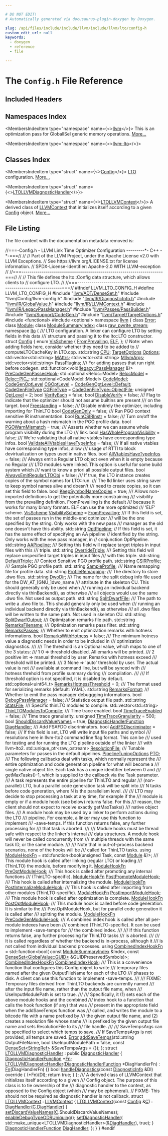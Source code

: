 ```yaml
---

# DO NOT EDIT!
# Automatically generated via docusaurus-plugin-doxygen by Doxygen.

slug: /api/files/include/include/llvm/include/llvm/lto/config-h
custom_edit_url: null
keywords:
  - doxygen
  - reference
  - file

---
```





# The `Config.h` File Reference

<DoxygenPage pluginConfig={pluginConfig}>



## Included Headers

<IncludesList>
<IncludesListItem
  filePath="llvm/ADT/DenseSet.h"
  permalink="/docs/api/files/include/include/llvm/include/llvm/adt/denseset-h"
  isLocal="true" />
<IncludesListItem
  filePath="llvm/Config/llvm-config.h"
  permalink=""
  isLocal="true" />
<IncludesListItem
  filePath="llvm/IR/DiagnosticInfo.h"
  permalink="/docs/api/files/include/include/llvm/include/llvm/ir/diagnosticinfo-h"
  isLocal="true" />
<IncludesListItem
  filePath="llvm/IR/GlobalValue.h"
  permalink="/docs/api/files/include/include/llvm/include/llvm/ir/globalvalue-h"
  isLocal="true" />
<IncludesListItem
  filePath="llvm/IR/LLVMContext.h"
  permalink="/docs/api/files/include/include/llvm/include/llvm/ir/llvmcontext-h"
  isLocal="true" />
<IncludesListItem
  filePath="llvm/IR/LegacyPassManager.h"
  permalink="/docs/api/files/include/include/llvm/include/llvm/ir/legacypassmanager-h"
  isLocal="true" />
<IncludesListItem
  filePath="llvm/Passes/PassBuilder.h"
  permalink="/docs/api/files/include/include/llvm/include/llvm/passes/passbuilder-h"
  isLocal="true" />
<IncludesListItem
  filePath="llvm/Support/CodeGen.h"
  permalink="/docs/api/files/include/include/llvm/include/llvm/support/codegen-h"
  isLocal="true" />
<IncludesListItem
  filePath="llvm/Target/TargetOptions.h"
  permalink="/docs/api/files/include/include/llvm/include/llvm/target/targetoptions-h"
  isLocal="true" />
<IncludesListItem
  filePath="functional"
  permalink=""
  isLocal="false" />
<IncludesListItem
  filePath="optional"
  permalink=""
  isLocal="false" />
</IncludesList>

## Namespaces Index

<MembersIndex>

<MembersIndexItem
  type="namespace"
  name={<><a href="/docs/api/namespaces/llvm">llvm</a></>}>
This is an optimization pass for GlobalISel generic memory operations. <a href="/docs/api/namespaces/llvm/#details">More...</a>
</MembersIndexItem>

<MembersIndexItem
  type="namespace"
  name={<><a href="/docs/api/namespaces/llvm/lto">llvm::lto</a></>}>
</MembersIndexItem>

</MembersIndex>

## Classes Index

<MembersIndex>

<MembersIndexItem
  type="struct"
  name={<><a href="/docs/api/structs/llvm/lto/config">Config</a></>}>
<a href="/docs/api/classes/llvm/lto/lto">LTO</a> configuration. <a href="/docs/api/structs/llvm/lto/config/#details">More...</a>
</MembersIndexItem>

<MembersIndexItem
  type="struct"
  name={<><a href="/docs/api/structs/llvm/lto/ltollvmdiagnostichandler">LTOLLVMDiagnosticHandler</a></>}>
</MembersIndexItem>

<MembersIndexItem
  type="struct"
  name={<><a href="/docs/api/structs/llvm/lto/ltollvmcontext">LTOLLVMContext</a></>}>
A derived class of <a href="/docs/api/classes/llvm/llvmcontext">LLVMContext</a> that initializes itself according to a given <a href="/docs/api/structs/llvm/lto/config">Config</a> object. <a href="/docs/api/structs/llvm/lto/ltollvmcontext/#details">More...</a>
</MembersIndexItem>

</MembersIndex>


## File Listing

The file content with the documentation metadata removed is:

<ProgramListing>

<Link id="l00001" /><CodeLine lineNumber="1"><Highlight kind="comment">//===-Config.h - LLVM Link Time Optimizer Configuration ---------&#42;- C++ -&#42;-===//</Highlight><Highlight kind="normal"></Highlight></CodeLine>
<Link id="l00002" /><CodeLine lineNumber="2"><Highlight kind="normal"></Highlight><Highlight kind="comment">//</Highlight><Highlight kind="normal"></Highlight></CodeLine>
<Link id="l00003" /><CodeLine lineNumber="3"><Highlight kind="normal"></Highlight><Highlight kind="comment">// Part of the LLVM Project, under the Apache License v2.0 with LLVM Exceptions.</Highlight><Highlight kind="normal"></Highlight></CodeLine>
<Link id="l00004" /><CodeLine lineNumber="4"><Highlight kind="normal"></Highlight><Highlight kind="comment">// See https://llvm.org/LICENSE.txt for license information.</Highlight><Highlight kind="normal"></Highlight></CodeLine>
<Link id="l00005" /><CodeLine lineNumber="5"><Highlight kind="normal"></Highlight><Highlight kind="comment">// SPDX-License-Identifier: Apache-2.0 WITH LLVM-exception</Highlight><Highlight kind="normal"></Highlight></CodeLine>
<Link id="l00006" /><CodeLine lineNumber="6"><Highlight kind="normal"></Highlight><Highlight kind="comment">//</Highlight><Highlight kind="normal"></Highlight></CodeLine>
<Link id="l00007" /><CodeLine lineNumber="7"><Highlight kind="normal"></Highlight><Highlight kind="comment">//===----------------------------------------------------------------------===//</Highlight><Highlight kind="normal"></Highlight></CodeLine>
<Link id="l00008" /><CodeLine lineNumber="8"><Highlight kind="normal"></Highlight><Highlight kind="comment">//</Highlight><Highlight kind="normal"></Highlight></CodeLine>
<Link id="l00009" /><CodeLine lineNumber="9"><Highlight kind="normal"></Highlight><Highlight kind="comment">// This file defines the lto::Config data structure, which allows clients to</Highlight><Highlight kind="normal"></Highlight></CodeLine>
<Link id="l00010" /><CodeLine lineNumber="10"><Highlight kind="normal"></Highlight><Highlight kind="comment">// configure LTO.</Highlight><Highlight kind="normal"></Highlight></CodeLine>
<Link id="l00011" /><CodeLine lineNumber="11"><Highlight kind="normal"></Highlight><Highlight kind="comment">//</Highlight><Highlight kind="normal"></Highlight></CodeLine>
<Link id="l00012" /><CodeLine lineNumber="12"><Highlight kind="normal"></Highlight><Highlight kind="comment">//===----------------------------------------------------------------------===//</Highlight><Highlight kind="normal"></Highlight></CodeLine>
<Link id="l00013" /><CodeLine lineNumber="13"><Highlight kind="normal"></Highlight></CodeLine>
<Link id="l00014" /><CodeLine lineNumber="14"><Highlight kind="normal"></Highlight><Highlight kind="preprocessor">#ifndef LLVM&#95;LTO&#95;CONFIG&#95;H</Highlight><Highlight kind="normal"></Highlight></CodeLine>
<Link id="l00015" /><CodeLine lineNumber="15"><Highlight kind="normal"></Highlight><Highlight kind="preprocessor">#define LLVM&#95;LTO&#95;CONFIG&#95;H</Highlight><Highlight kind="normal"></Highlight></CodeLine>
<Link id="l00016" /><CodeLine lineNumber="16"><Highlight kind="normal"></Highlight></CodeLine>
<Link id="l00017" /><CodeLine lineNumber="17"><Highlight kind="normal"></Highlight><Highlight kind="preprocessor">#include &quot;<a href="/docs/api/files/include/include/llvm/include/llvm/adt/denseset-h">llvm/ADT/DenseSet.h</a>&quot;</Highlight><Highlight kind="normal"></Highlight></CodeLine>
<Link id="l00018" /><CodeLine lineNumber="18"><Highlight kind="normal"></Highlight><Highlight kind="preprocessor">#include &quot;llvm/Config/llvm-config.h&quot;</Highlight><Highlight kind="normal"></Highlight></CodeLine>
<Link id="l00019" /><CodeLine lineNumber="19"><Highlight kind="normal"></Highlight><Highlight kind="preprocessor">#include &quot;<a href="/docs/api/files/include/include/llvm/include/llvm/ir/diagnosticinfo-h">llvm/IR/DiagnosticInfo.h</a>&quot;</Highlight><Highlight kind="normal"></Highlight></CodeLine>
<Link id="l00020" /><CodeLine lineNumber="20"><Highlight kind="normal"></Highlight><Highlight kind="preprocessor">#include &quot;<a href="/docs/api/files/include/include/llvm/include/llvm/ir/globalvalue-h">llvm/IR/GlobalValue.h</a>&quot;</Highlight><Highlight kind="normal"></Highlight></CodeLine>
<Link id="l00021" /><CodeLine lineNumber="21"><Highlight kind="normal"></Highlight><Highlight kind="preprocessor">#include &quot;<a href="/docs/api/files/include/include/llvm/include/llvm/ir/llvmcontext-h">llvm/IR/LLVMContext.h</a>&quot;</Highlight><Highlight kind="normal"></Highlight></CodeLine>
<Link id="l00022" /><CodeLine lineNumber="22"><Highlight kind="normal"></Highlight><Highlight kind="preprocessor">#include &quot;<a href="/docs/api/files/include/include/llvm/include/llvm/ir/legacypassmanager-h">llvm/IR/LegacyPassManager.h</a>&quot;</Highlight><Highlight kind="normal"></Highlight></CodeLine>
<Link id="l00023" /><CodeLine lineNumber="23"><Highlight kind="normal"></Highlight><Highlight kind="preprocessor">#include &quot;<a href="/docs/api/files/include/include/llvm/include/llvm/passes/passbuilder-h">llvm/Passes/PassBuilder.h</a>&quot;</Highlight><Highlight kind="normal"></Highlight></CodeLine>
<Link id="l00024" /><CodeLine lineNumber="24"><Highlight kind="normal"></Highlight><Highlight kind="preprocessor">#include &quot;<a href="/docs/api/files/include/include/llvm/include/llvm/support/codegen-h">llvm/Support/CodeGen.h</a>&quot;</Highlight><Highlight kind="normal"></Highlight></CodeLine>
<Link id="l00025" /><CodeLine lineNumber="25"><Highlight kind="normal"></Highlight><Highlight kind="preprocessor">#include &quot;<a href="/docs/api/files/include/include/llvm/include/llvm/target/targetoptions-h">llvm/Target/TargetOptions.h</a>&quot;</Highlight><Highlight kind="normal"></Highlight></CodeLine>
<Link id="l00026" /><CodeLine lineNumber="26"><Highlight kind="normal"></Highlight></CodeLine>
<Link id="l00027" /><CodeLine lineNumber="27"><Highlight kind="normal"></Highlight><Highlight kind="preprocessor">#include &lt;functional&gt;</Highlight><Highlight kind="normal"></Highlight></CodeLine>
<Link id="l00028" /><CodeLine lineNumber="28"><Highlight kind="normal"></Highlight><Highlight kind="preprocessor">#include &lt;optional&gt;</Highlight><Highlight kind="normal"></Highlight></CodeLine>
<Link id="l00029" /><CodeLine lineNumber="29"><Highlight kind="normal"></Highlight></CodeLine>
<Link id="l00030" /><CodeLine lineNumber="30"><Highlight kind="normal"></Highlight><Highlight kind="keyword">namespace </Highlight><Highlight kind="normal"><a href="/docs/api/namespaces/llvm">llvm</a> &#123;</Highlight></CodeLine>
<Link id="l00031" /><CodeLine lineNumber="31"><Highlight kind="normal"></Highlight></CodeLine>
<Link id="l00032" /><CodeLine lineNumber="32"><Highlight kind="normal"></Highlight><Highlight kind="keyword">class </Highlight><Highlight kind="normal"><a href="/docs/api/classes/llvm/error">Error</a>;</Highlight></CodeLine>
<Link id="l00033" /><CodeLine lineNumber="33"><Highlight kind="normal"></Highlight><Highlight kind="keyword">class </Highlight><Highlight kind="normal"><a href="/docs/api/classes/llvm/module">Module</a>;</Highlight></CodeLine>
<Link id="l00034" /><CodeLine lineNumber="34"><Highlight kind="normal"></Highlight><Highlight kind="keyword">class </Highlight><Highlight kind="normal"><a href="/docs/api/classes/llvm/modulesummaryindex">ModuleSummaryIndex</a>;</Highlight></CodeLine>
<Link id="l00035" /><CodeLine lineNumber="35"><Highlight kind="normal"></Highlight><Highlight kind="keyword">class </Highlight><Highlight kind="normal"><a href="/docs/api/classes/llvm/raw-pwrite-stream">raw&#95;pwrite&#95;stream</a>;</Highlight></CodeLine>
<Link id="l00036" /><CodeLine lineNumber="36"><Highlight kind="normal"></Highlight></CodeLine>
<Link id="l00037" /><CodeLine lineNumber="37" lineLink="/docs/api/namespaces/llvm/lto"><Highlight kind="normal"></Highlight><Highlight kind="keyword">namespace </Highlight><Highlight kind="normal"><a href="/docs/api/namespaces/llvm/lto">lto</a> &#123;</Highlight></CodeLine>
<Link id="l00038" /><CodeLine lineNumber="38"><Highlight kind="normal"></Highlight><Highlight kind="comment"></Highlight></CodeLine>
<Link id="l00039" /><CodeLine lineNumber="39"><Highlight kind="comment">/// LTO configuration. A linker can configure LTO by setting fields in this data</Highlight></CodeLine>
<Link id="l00040" /><CodeLine lineNumber="40"><Highlight kind="comment">/// structure and passing it to the lto::LTO constructor.</Highlight><Highlight kind="normal"></Highlight></CodeLine>
<Link id="l00041" /><CodeLine lineNumber="41" lineLink="/docs/api/structs/llvm/lto/config"><Highlight kind="normal"></Highlight><Highlight kind="keyword">struct </Highlight><Highlight kind="normal"><a href="/docs/api/structs/llvm/lto/config">Config</a> &#123;</Highlight></CodeLine>
<Link id="l00042" /><CodeLine lineNumber="42" lineLink="/docs/api/structs/llvm/lto/config/#a6df1c201fe73a270f67a7c153c42c0be"><Highlight kind="normal">  </Highlight><Highlight kind="keyword">enum</Highlight><Highlight kind="normal"> <a href="/docs/api/structs/llvm/lto/config/#a6df1c201fe73a270f67a7c153c42c0be">VisScheme</a> &#123;</Highlight></CodeLine>
<Link id="l00043" /><CodeLine lineNumber="43" lineLink="/docs/api/structs/llvm/lto/config/#a6df1c201fe73a270f67a7c153c42c0beab75f3c598a19a49547d5fa7456d64e1a"><Highlight kind="normal">    <a href="/docs/api/structs/llvm/lto/config/#a6df1c201fe73a270f67a7c153c42c0beab75f3c598a19a49547d5fa7456d64e1a">FromPrevailing</a>,</Highlight></CodeLine>
<Link id="l00044" /><CodeLine lineNumber="44" lineLink="/docs/api/structs/llvm/lto/config/#a6df1c201fe73a270f67a7c153c42c0bea89d9995963600df8c6854372881cbbb7"><Highlight kind="normal">    <a href="/docs/api/structs/llvm/lto/config/#a6df1c201fe73a270f67a7c153c42c0bea89d9995963600df8c6854372881cbbb7">ELF</a>,</Highlight></CodeLine>
<Link id="l00045" /><CodeLine lineNumber="45"><Highlight kind="normal">  &#125;;</Highlight></CodeLine>
<Link id="l00046" /><CodeLine lineNumber="46"><Highlight kind="normal">  </Highlight><Highlight kind="comment">// Note: when adding fields here, consider whether they need to be added to</Highlight><Highlight kind="normal"></Highlight></CodeLine>
<Link id="l00047" /><CodeLine lineNumber="47"><Highlight kind="normal">  </Highlight><Highlight kind="comment">// computeLTOCacheKey in LTO.cpp.</Highlight><Highlight kind="normal"></Highlight></CodeLine>
<Link id="l00048" /><CodeLine lineNumber="48" lineLink="/docs/api/structs/llvm/lto/config/#a787c0462fab83a3c31d543240378fe78"><Highlight kind="normal">  std::string <a href="/docs/api/structs/llvm/lto/config/#a787c0462fab83a3c31d543240378fe78">CPU</a>;</Highlight></CodeLine>
<Link id="l00049" /><CodeLine lineNumber="49" lineLink="/docs/api/structs/llvm/lto/config/#aa2df4a4590f315d98041339341d9e469"><Highlight kind="normal">  <a href="/docs/api/classes/llvm/targetoptions">TargetOptions</a> <a href="/docs/api/structs/llvm/lto/config/#aa2df4a4590f315d98041339341d9e469">Options</a>;</Highlight></CodeLine>
<Link id="l00050" /><CodeLine lineNumber="50" lineLink="/docs/api/structs/llvm/lto/config/#a5a1e8e55e81b4c203d49bbbd0bce8a51"><Highlight kind="normal">  std::vector&lt;std::string&gt; <a href="/docs/api/structs/llvm/lto/config/#a5a1e8e55e81b4c203d49bbbd0bce8a51">MAttrs</a>;</Highlight></CodeLine>
<Link id="l00051" /><CodeLine lineNumber="51" lineLink="/docs/api/structs/llvm/lto/config/#a602290924408156b5beb6e7cd6f8f4ab"><Highlight kind="normal">  std::vector&lt;std::string&gt; <a href="/docs/api/structs/llvm/lto/config/#a602290924408156b5beb6e7cd6f8f4ab">MllvmArgs</a>;</Highlight></CodeLine>
<Link id="l00052" /><CodeLine lineNumber="52" lineLink="/docs/api/structs/llvm/lto/config/#addd6c05e7f9781702cd583680b21da07"><Highlight kind="normal">  std::vector&lt;std::string&gt; <a href="/docs/api/structs/llvm/lto/config/#addd6c05e7f9781702cd583680b21da07">PassPlugins</a>;</Highlight><Highlight kind="comment"></Highlight></CodeLine>
<Link id="l00053" /><CodeLine lineNumber="53"><Highlight kind="comment">  /// For adding passes that run right before codegen.</Highlight><Highlight kind="normal"></Highlight></CodeLine>
<Link id="l00054" /><CodeLine lineNumber="54" lineLink="/docs/api/structs/llvm/lto/config/#a534b265d050d27ea55a86b1a473b9515"><Highlight kind="normal">  std::function&lt;void(<a href="/docs/api/classes/llvm/legacy/passmanager">legacy::PassManager</a> &amp;)&gt; <a href="/docs/api/structs/llvm/lto/config/#a534b265d050d27ea55a86b1a473b9515">PreCodeGenPassesHook</a>;</Highlight></CodeLine>
<Link id="l00055" /><CodeLine lineNumber="55" lineLink="/docs/api/structs/llvm/lto/config/#ae561eb0b1d21dcefd1c59988684fe403"><Highlight kind="normal">  std::optional&lt;Reloc::Model&gt; <a href="/docs/api/structs/llvm/lto/config/#ae561eb0b1d21dcefd1c59988684fe403">RelocModel</a> = <a href="/docs/api/namespaces/llvm/reloc/#af59f6dc86e80aaf56f1afd155eebf568adc2075e13a68142b26e05ac08bbfc320">Reloc::PIC&#95;</a>;</Highlight></CodeLine>
<Link id="l00056" /><CodeLine lineNumber="56" lineLink="/docs/api/structs/llvm/lto/config/#a4a143b2765089504057036d723110b48"><Highlight kind="normal">  std::optional&lt;CodeModel::Model&gt; <a href="/docs/api/structs/llvm/lto/config/#a4a143b2765089504057036d723110b48">CodeModel</a>;</Highlight></CodeLine>
<Link id="l00057" /><CodeLine lineNumber="57" lineLink="/docs/api/structs/llvm/lto/config/#a6783034dde920cf6c0187877581c72ce"><Highlight kind="normal">  <a href="/docs/api/namespaces/llvm/#a8ec1bf8d7b792ca9fac56f8514db18d2">CodeGenOptLevel</a> <a href="/docs/api/structs/llvm/lto/config/#a6783034dde920cf6c0187877581c72ce">CGOptLevel</a> = <a href="/docs/api/namespaces/llvm/#a8ec1bf8d7b792ca9fac56f8514db18d2a7a1920d61156abc05a60135aefe8bc67">CodeGenOptLevel::Default</a>;</Highlight></CodeLine>
<Link id="l00058" /><CodeLine lineNumber="58" lineLink="/docs/api/structs/llvm/lto/config/#af31b6979bcc0505621c4d905ec5c6a2a"><Highlight kind="normal">  <a href="/docs/api/namespaces/llvm/#a73b761f8d40500a5a28889569526b260">CodeGenFileType</a> <a href="/docs/api/structs/llvm/lto/config/#af31b6979bcc0505621c4d905ec5c6a2a">CGFileType</a> = <a href="/docs/api/namespaces/llvm/#a73b761f8d40500a5a28889569526b260a95aca07e95d9459c1bb31f4e7f9fda10">CodeGenFileType::ObjectFile</a>;</Highlight></CodeLine>
<Link id="l00059" /><CodeLine lineNumber="59" lineLink="/docs/api/structs/llvm/lto/config/#ad583f6a59d2c6c9debe64279846d7123"><Highlight kind="normal">  </Highlight><Highlight kind="keywordtype">unsigned</Highlight><Highlight kind="normal"> <a href="/docs/api/structs/llvm/lto/config/#ad583f6a59d2c6c9debe64279846d7123">OptLevel</a> = 2;</Highlight></CodeLine>
<Link id="l00060" /><CodeLine lineNumber="60" lineLink="/docs/api/structs/llvm/lto/config/#a647ccc8efe422fa8ac5d5242ccf8bbdb"><Highlight kind="normal">  </Highlight><Highlight kind="keywordtype">bool</Highlight><Highlight kind="normal"> <a href="/docs/api/structs/llvm/lto/config/#a647ccc8efe422fa8ac5d5242ccf8bbdb">VerifyEach</a> = </Highlight><Highlight kind="keyword">false</Highlight><Highlight kind="normal">;</Highlight></CodeLine>
<Link id="l00061" /><CodeLine lineNumber="61" lineLink="/docs/api/structs/llvm/lto/config/#a59454d5a628381f0c1ce63819aa25b25"><Highlight kind="normal">  </Highlight><Highlight kind="keywordtype">bool</Highlight><Highlight kind="normal"> <a href="/docs/api/structs/llvm/lto/config/#a59454d5a628381f0c1ce63819aa25b25">DisableVerify</a> = </Highlight><Highlight kind="keyword">false</Highlight><Highlight kind="normal">;</Highlight></CodeLine>
<Link id="l00062" /><CodeLine lineNumber="62"><Highlight kind="normal"></Highlight><Highlight kind="comment"></Highlight></CodeLine>
<Link id="l00063" /><CodeLine lineNumber="63"><Highlight kind="comment">  /// Flag to indicate that the optimizer should not assume builtins are present</Highlight></CodeLine>
<Link id="l00064" /><CodeLine lineNumber="64"><Highlight kind="comment">  /// on the target.</Highlight><Highlight kind="normal"></Highlight></CodeLine>
<Link id="l00065" /><CodeLine lineNumber="65" lineLink="/docs/api/structs/llvm/lto/config/#af662fcf728cd50f9a546a5a3ba7c1961"><Highlight kind="normal">  </Highlight><Highlight kind="keywordtype">bool</Highlight><Highlight kind="normal"> <a href="/docs/api/structs/llvm/lto/config/#af662fcf728cd50f9a546a5a3ba7c1961">Freestanding</a> = </Highlight><Highlight kind="keyword">false</Highlight><Highlight kind="normal">;</Highlight></CodeLine>
<Link id="l00066" /><CodeLine lineNumber="66"><Highlight kind="normal"></Highlight><Highlight kind="comment"></Highlight></CodeLine>
<Link id="l00067" /><CodeLine lineNumber="67"><Highlight kind="comment">  /// Disable entirely the optimizer, including importing for ThinLTO</Highlight><Highlight kind="normal"></Highlight></CodeLine>
<Link id="l00068" /><CodeLine lineNumber="68" lineLink="/docs/api/structs/llvm/lto/config/#a55bf412b26277e61d0a5e6f8ccd10985"><Highlight kind="normal">  </Highlight><Highlight kind="keywordtype">bool</Highlight><Highlight kind="normal"> <a href="/docs/api/structs/llvm/lto/config/#a55bf412b26277e61d0a5e6f8ccd10985">CodeGenOnly</a> = </Highlight><Highlight kind="keyword">false</Highlight><Highlight kind="normal">;</Highlight></CodeLine>
<Link id="l00069" /><CodeLine lineNumber="69"><Highlight kind="normal"></Highlight><Highlight kind="comment"></Highlight></CodeLine>
<Link id="l00070" /><CodeLine lineNumber="70"><Highlight kind="comment">  /// Run PGO context sensitive IR instrumentation.</Highlight><Highlight kind="normal"></Highlight></CodeLine>
<Link id="l00071" /><CodeLine lineNumber="71" lineLink="/docs/api/structs/llvm/lto/config/#ac05157b80afde0ee192d5be6978c5dba"><Highlight kind="normal">  </Highlight><Highlight kind="keywordtype">bool</Highlight><Highlight kind="normal"> <a href="/docs/api/structs/llvm/lto/config/#ac05157b80afde0ee192d5be6978c5dba">RunCSIRInstr</a> = </Highlight><Highlight kind="keyword">false</Highlight><Highlight kind="normal">;</Highlight></CodeLine>
<Link id="l00072" /><CodeLine lineNumber="72"><Highlight kind="normal"></Highlight><Highlight kind="comment"></Highlight></CodeLine>
<Link id="l00073" /><CodeLine lineNumber="73"><Highlight kind="comment">  /// Turn on/off the warning about a hash mismatch in the PGO profile data.</Highlight><Highlight kind="normal"></Highlight></CodeLine>
<Link id="l00074" /><CodeLine lineNumber="74" lineLink="/docs/api/structs/llvm/lto/config/#aeb2fc95c3f63546728703c4e587e46cc"><Highlight kind="normal">  </Highlight><Highlight kind="keywordtype">bool</Highlight><Highlight kind="normal"> <a href="/docs/api/structs/llvm/lto/config/#aeb2fc95c3f63546728703c4e587e46cc">PGOWarnMismatch</a> = </Highlight><Highlight kind="keyword">true</Highlight><Highlight kind="normal">;</Highlight></CodeLine>
<Link id="l00075" /><CodeLine lineNumber="75"><Highlight kind="normal"></Highlight><Highlight kind="comment"></Highlight></CodeLine>
<Link id="l00076" /><CodeLine lineNumber="76"><Highlight kind="comment">  /// Asserts whether we can assume whole program visibility during the LTO</Highlight></CodeLine>
<Link id="l00077" /><CodeLine lineNumber="77"><Highlight kind="comment">  /// link.</Highlight><Highlight kind="normal"></Highlight></CodeLine>
<Link id="l00078" /><CodeLine lineNumber="78" lineLink="/docs/api/structs/llvm/lto/config/#a130b60c6ba64af6fe241affbafdcf1ba"><Highlight kind="normal">  </Highlight><Highlight kind="keywordtype">bool</Highlight><Highlight kind="normal"> <a href="/docs/api/structs/llvm/lto/config/#a130b60c6ba64af6fe241affbafdcf1ba">HasWholeProgramVisibility</a> = </Highlight><Highlight kind="keyword">false</Highlight><Highlight kind="normal">;</Highlight></CodeLine>
<Link id="l00079" /><CodeLine lineNumber="79"><Highlight kind="normal"></Highlight><Highlight kind="comment"></Highlight></CodeLine>
<Link id="l00080" /><CodeLine lineNumber="80"><Highlight kind="comment">  /// We&#39;re validating that all native vtables have corresponding type infos.</Highlight><Highlight kind="normal"></Highlight></CodeLine>
<Link id="l00081" /><CodeLine lineNumber="81" lineLink="/docs/api/structs/llvm/lto/config/#a142b2de143644a1ca51d28a0fd6d5a05"><Highlight kind="normal">  </Highlight><Highlight kind="keywordtype">bool</Highlight><Highlight kind="normal"> <a href="/docs/api/structs/llvm/lto/config/#a142b2de143644a1ca51d28a0fd6d5a05">ValidateAllVtablesHaveTypeInfos</a> = </Highlight><Highlight kind="keyword">false</Highlight><Highlight kind="normal">;</Highlight><Highlight kind="comment"></Highlight></CodeLine>
<Link id="l00082" /><CodeLine lineNumber="82"><Highlight kind="comment">  /// If all native vtables have corresponding type infos, allow</Highlight></CodeLine>
<Link id="l00083" /><CodeLine lineNumber="83"><Highlight kind="comment">  /// usage of RTTI to block devirtualization on types used in native files.</Highlight><Highlight kind="normal"></Highlight></CodeLine>
<Link id="l00084" /><CodeLine lineNumber="84" lineLink="/docs/api/structs/llvm/lto/config/#aa24c924121088ad5844c88699344a7d3"><Highlight kind="normal">  </Highlight><Highlight kind="keywordtype">bool</Highlight><Highlight kind="normal"> <a href="/docs/api/structs/llvm/lto/config/#aa24c924121088ad5844c88699344a7d3">AllVtablesHaveTypeInfos</a> = </Highlight><Highlight kind="keyword">false</Highlight><Highlight kind="normal">;</Highlight></CodeLine>
<Link id="l00085" /><CodeLine lineNumber="85"><Highlight kind="normal"></Highlight><Highlight kind="comment"></Highlight></CodeLine>
<Link id="l00086" /><CodeLine lineNumber="86"><Highlight kind="comment">  /// Always emit a Regular LTO object even when it is empty because no Regular</Highlight></CodeLine>
<Link id="l00087" /><CodeLine lineNumber="87"><Highlight kind="comment">  /// LTO modules were linked. This option is useful for some build system which</Highlight></CodeLine>
<Link id="l00088" /><CodeLine lineNumber="88"><Highlight kind="comment">  /// want to know a priori all possible output files.</Highlight><Highlight kind="normal"></Highlight></CodeLine>
<Link id="l00089" /><CodeLine lineNumber="89" lineLink="/docs/api/structs/llvm/lto/config/#a77d6eab1341b63721ae4ea07cbf4cc7a"><Highlight kind="normal">  </Highlight><Highlight kind="keywordtype">bool</Highlight><Highlight kind="normal"> <a href="/docs/api/structs/llvm/lto/config/#a77d6eab1341b63721ae4ea07cbf4cc7a">AlwaysEmitRegularLTOObj</a> = </Highlight><Highlight kind="keyword">false</Highlight><Highlight kind="normal">;</Highlight></CodeLine>
<Link id="l00090" /><CodeLine lineNumber="90"><Highlight kind="normal"></Highlight><Highlight kind="comment"></Highlight></CodeLine>
<Link id="l00091" /><CodeLine lineNumber="91"><Highlight kind="comment">  /// If true, the LTO instance creates copies of the symbol names for LTO::run.</Highlight></CodeLine>
<Link id="l00092" /><CodeLine lineNumber="92"><Highlight kind="comment">  /// The lld linker uses string saver to keep symbol names alive and doesn&#39;t</Highlight></CodeLine>
<Link id="l00093" /><CodeLine lineNumber="93"><Highlight kind="comment">  /// need to create copies, so it can set this field to false.</Highlight><Highlight kind="normal"></Highlight></CodeLine>
<Link id="l00094" /><CodeLine lineNumber="94" lineLink="/docs/api/structs/llvm/lto/config/#a1ed3ed67f7ab274e3d086aa3488a3093"><Highlight kind="normal">  </Highlight><Highlight kind="keywordtype">bool</Highlight><Highlight kind="normal"> <a href="/docs/api/structs/llvm/lto/config/#a1ed3ed67f7ab274e3d086aa3488a3093">KeepSymbolNameCopies</a> = </Highlight><Highlight kind="keyword">true</Highlight><Highlight kind="normal">;</Highlight></CodeLine>
<Link id="l00095" /><CodeLine lineNumber="95"><Highlight kind="normal"></Highlight><Highlight kind="comment"></Highlight></CodeLine>
<Link id="l00096" /><CodeLine lineNumber="96"><Highlight kind="comment">  /// Allows non-imported definitions to get the potentially more constraining</Highlight></CodeLine>
<Link id="l00097" /><CodeLine lineNumber="97"><Highlight kind="comment">  /// visibility from the prevailing definition. FromPrevailing is the default</Highlight></CodeLine>
<Link id="l00098" /><CodeLine lineNumber="98"><Highlight kind="comment">  /// because it works for many binary formats. ELF can use the more optimized</Highlight></CodeLine>
<Link id="l00099" /><CodeLine lineNumber="99"><Highlight kind="comment">  /// &#39;ELF&#39; scheme.</Highlight><Highlight kind="normal"></Highlight></CodeLine>
<Link id="l00100" /><CodeLine lineNumber="100" lineLink="/docs/api/structs/llvm/lto/config/#a901ca2ceffdd3815fd527e0d994ea4a0"><Highlight kind="normal">  <a href="/docs/api/structs/llvm/lto/config/#a6df1c201fe73a270f67a7c153c42c0be">VisScheme</a> <a href="/docs/api/structs/llvm/lto/config/#a901ca2ceffdd3815fd527e0d994ea4a0">VisibilityScheme</a> = <a href="/docs/api/structs/llvm/lto/config/#a6df1c201fe73a270f67a7c153c42c0beab75f3c598a19a49547d5fa7456d64e1a">FromPrevailing</a>;</Highlight></CodeLine>
<Link id="l00101" /><CodeLine lineNumber="101"><Highlight kind="normal"></Highlight><Highlight kind="comment"></Highlight></CodeLine>
<Link id="l00102" /><CodeLine lineNumber="102"><Highlight kind="comment">  /// If this field is set, the set of passes run in the middle-end optimizer</Highlight></CodeLine>
<Link id="l00103" /><CodeLine lineNumber="103"><Highlight kind="comment">  /// will be the one specified by the string. Only works with the new pass</Highlight></CodeLine>
<Link id="l00104" /><CodeLine lineNumber="104"><Highlight kind="comment">  /// manager as the old one doesn&#39;t have this ability.</Highlight><Highlight kind="normal"></Highlight></CodeLine>
<Link id="l00105" /><CodeLine lineNumber="105" lineLink="/docs/api/structs/llvm/lto/config/#abe426c024bc5082714ea582cd739210e"><Highlight kind="normal">  std::string <a href="/docs/api/structs/llvm/lto/config/#abe426c024bc5082714ea582cd739210e">OptPipeline</a>;</Highlight></CodeLine>
<Link id="l00106" /><CodeLine lineNumber="106"><Highlight kind="normal"></Highlight></CodeLine>
<Link id="l00107" /><CodeLine lineNumber="107"><Highlight kind="normal">  </Highlight><Highlight kind="comment">// If this field is set, it has the same effect of specifying an AA pipeline</Highlight><Highlight kind="normal"></Highlight></CodeLine>
<Link id="l00108" /><CodeLine lineNumber="108"><Highlight kind="normal">  </Highlight><Highlight kind="comment">// identified by the string. Only works with the new pass manager, in</Highlight><Highlight kind="normal"></Highlight></CodeLine>
<Link id="l00109" /><CodeLine lineNumber="109"><Highlight kind="normal">  </Highlight><Highlight kind="comment">// conjunction OptPipeline.</Highlight><Highlight kind="normal"></Highlight></CodeLine>
<Link id="l00110" /><CodeLine lineNumber="110" lineLink="/docs/api/structs/llvm/lto/config/#a4c0096e74a84beee8fa9676008520c87"><Highlight kind="normal">  std::string <a href="/docs/api/structs/llvm/lto/config/#a4c0096e74a84beee8fa9676008520c87">AAPipeline</a>;</Highlight></CodeLine>
<Link id="l00111" /><CodeLine lineNumber="111"><Highlight kind="normal"></Highlight><Highlight kind="comment"></Highlight></CodeLine>
<Link id="l00112" /><CodeLine lineNumber="112"><Highlight kind="comment">  /// Setting this field will replace target triples in input files with this</Highlight></CodeLine>
<Link id="l00113" /><CodeLine lineNumber="113"><Highlight kind="comment">  /// triple.</Highlight><Highlight kind="normal"></Highlight></CodeLine>
<Link id="l00114" /><CodeLine lineNumber="114" lineLink="/docs/api/structs/llvm/lto/config/#a99a4165a613772f6ae3b807c4e361a36"><Highlight kind="normal">  std::string <a href="/docs/api/structs/llvm/lto/config/#a99a4165a613772f6ae3b807c4e361a36">OverrideTriple</a>;</Highlight></CodeLine>
<Link id="l00115" /><CodeLine lineNumber="115"><Highlight kind="normal"></Highlight><Highlight kind="comment"></Highlight></CodeLine>
<Link id="l00116" /><CodeLine lineNumber="116"><Highlight kind="comment">  /// Setting this field will replace unspecified target triples in input files</Highlight></CodeLine>
<Link id="l00117" /><CodeLine lineNumber="117"><Highlight kind="comment">  /// with this triple.</Highlight><Highlight kind="normal"></Highlight></CodeLine>
<Link id="l00118" /><CodeLine lineNumber="118" lineLink="/docs/api/structs/llvm/lto/config/#a7230a2bd41c69c49110f5000222515d4"><Highlight kind="normal">  std::string <a href="/docs/api/structs/llvm/lto/config/#a7230a2bd41c69c49110f5000222515d4">DefaultTriple</a>;</Highlight></CodeLine>
<Link id="l00119" /><CodeLine lineNumber="119"><Highlight kind="normal"></Highlight><Highlight kind="comment"></Highlight></CodeLine>
<Link id="l00120" /><CodeLine lineNumber="120"><Highlight kind="comment">  /// Context Sensitive PGO profile path.</Highlight><Highlight kind="normal"></Highlight></CodeLine>
<Link id="l00121" /><CodeLine lineNumber="121" lineLink="/docs/api/structs/llvm/lto/config/#adffa7a90c82e1d7aa0aead0e6f74786b"><Highlight kind="normal">  std::string <a href="/docs/api/structs/llvm/lto/config/#adffa7a90c82e1d7aa0aead0e6f74786b">CSIRProfile</a>;</Highlight></CodeLine>
<Link id="l00122" /><CodeLine lineNumber="122"><Highlight kind="normal"></Highlight><Highlight kind="comment"></Highlight></CodeLine>
<Link id="l00123" /><CodeLine lineNumber="123"><Highlight kind="comment">  /// Sample PGO profile path.</Highlight><Highlight kind="normal"></Highlight></CodeLine>
<Link id="l00124" /><CodeLine lineNumber="124" lineLink="/docs/api/structs/llvm/lto/config/#afd1d4183a0d4ae2e704610be044010b0"><Highlight kind="normal">  std::string <a href="/docs/api/structs/llvm/lto/config/#afd1d4183a0d4ae2e704610be044010b0">SampleProfile</a>;</Highlight></CodeLine>
<Link id="l00125" /><CodeLine lineNumber="125"><Highlight kind="normal"></Highlight><Highlight kind="comment"></Highlight></CodeLine>
<Link id="l00126" /><CodeLine lineNumber="126"><Highlight kind="comment">  /// Name remapping file for profile data.</Highlight><Highlight kind="normal"></Highlight></CodeLine>
<Link id="l00127" /><CodeLine lineNumber="127" lineLink="/docs/api/structs/llvm/lto/config/#a9dc5e1dacdffb8158529596000b3b411"><Highlight kind="normal">  std::string <a href="/docs/api/structs/llvm/lto/config/#a9dc5e1dacdffb8158529596000b3b411">ProfileRemapping</a>;</Highlight></CodeLine>
<Link id="l00128" /><CodeLine lineNumber="128"><Highlight kind="normal"></Highlight><Highlight kind="comment"></Highlight></CodeLine>
<Link id="l00129" /><CodeLine lineNumber="129"><Highlight kind="comment">  /// The directory to store .dwo files.</Highlight><Highlight kind="normal"></Highlight></CodeLine>
<Link id="l00130" /><CodeLine lineNumber="130" lineLink="/docs/api/structs/llvm/lto/config/#a7c554b4240d5088684a7ab7637749d93"><Highlight kind="normal">  std::string <a href="/docs/api/structs/llvm/lto/config/#a7c554b4240d5088684a7ab7637749d93">DwoDir</a>;</Highlight></CodeLine>
<Link id="l00131" /><CodeLine lineNumber="131"><Highlight kind="normal"></Highlight><Highlight kind="comment"></Highlight></CodeLine>
<Link id="l00132" /><CodeLine lineNumber="132"><Highlight kind="comment">  /// The name for the split debug info file used for the DW&#95;AT&#95;&#91;GNU&#95;&#93;dwo&#95;name</Highlight></CodeLine>
<Link id="l00133" /><CodeLine lineNumber="133"><Highlight kind="comment">  /// attribute in the skeleton CU. This should generally only be used when</Highlight></CodeLine>
<Link id="l00134" /><CodeLine lineNumber="134"><Highlight kind="comment">  /// running an individual backend directly via thinBackend(), as otherwise</Highlight></CodeLine>
<Link id="l00135" /><CodeLine lineNumber="135"><Highlight kind="comment">  /// all objects would use the same .dwo file. Not used as output path.</Highlight><Highlight kind="normal"></Highlight></CodeLine>
<Link id="l00136" /><CodeLine lineNumber="136" lineLink="/docs/api/structs/llvm/lto/config/#aa4f390c0f5cbd46df4734ccd229f36ec"><Highlight kind="normal">  std::string <a href="/docs/api/structs/llvm/lto/config/#aa4f390c0f5cbd46df4734ccd229f36ec">SplitDwarfFile</a>;</Highlight></CodeLine>
<Link id="l00137" /><CodeLine lineNumber="137"><Highlight kind="normal"></Highlight><Highlight kind="comment"></Highlight></CodeLine>
<Link id="l00138" /><CodeLine lineNumber="138"><Highlight kind="comment">  /// The path to write a .dwo file to. This should generally only be used when</Highlight></CodeLine>
<Link id="l00139" /><CodeLine lineNumber="139"><Highlight kind="comment">  /// running an individual backend directly via thinBackend(), as otherwise</Highlight></CodeLine>
<Link id="l00140" /><CodeLine lineNumber="140"><Highlight kind="comment">  /// all .dwo files will be written to the same path. Not used in skeleton CU.</Highlight><Highlight kind="normal"></Highlight></CodeLine>
<Link id="l00141" /><CodeLine lineNumber="141" lineLink="/docs/api/structs/llvm/lto/config/#aacd13a77ae60a12f2f22018c0b7bd719"><Highlight kind="normal">  std::string <a href="/docs/api/structs/llvm/lto/config/#aacd13a77ae60a12f2f22018c0b7bd719">SplitDwarfOutput</a>;</Highlight></CodeLine>
<Link id="l00142" /><CodeLine lineNumber="142"><Highlight kind="normal"></Highlight><Highlight kind="comment"></Highlight></CodeLine>
<Link id="l00143" /><CodeLine lineNumber="143"><Highlight kind="comment">  /// Optimization remarks file path.</Highlight><Highlight kind="normal"></Highlight></CodeLine>
<Link id="l00144" /><CodeLine lineNumber="144" lineLink="/docs/api/structs/llvm/lto/config/#a7f5add25ae56d0b0c8c3486115a6f825"><Highlight kind="normal">  std::string <a href="/docs/api/structs/llvm/lto/config/#a7f5add25ae56d0b0c8c3486115a6f825">RemarksFilename</a>;</Highlight></CodeLine>
<Link id="l00145" /><CodeLine lineNumber="145"><Highlight kind="normal"></Highlight><Highlight kind="comment"></Highlight></CodeLine>
<Link id="l00146" /><CodeLine lineNumber="146"><Highlight kind="comment">  /// Optimization remarks pass filter.</Highlight><Highlight kind="normal"></Highlight></CodeLine>
<Link id="l00147" /><CodeLine lineNumber="147" lineLink="/docs/api/structs/llvm/lto/config/#ab6be094bc919f0a88daf638a87f35ed2"><Highlight kind="normal">  std::string <a href="/docs/api/structs/llvm/lto/config/#ab6be094bc919f0a88daf638a87f35ed2">RemarksPasses</a>;</Highlight></CodeLine>
<Link id="l00148" /><CodeLine lineNumber="148"><Highlight kind="normal"></Highlight><Highlight kind="comment"></Highlight></CodeLine>
<Link id="l00149" /><CodeLine lineNumber="149"><Highlight kind="comment">  /// Whether to emit optimization remarks with hotness informations.</Highlight><Highlight kind="normal"></Highlight></CodeLine>
<Link id="l00150" /><CodeLine lineNumber="150" lineLink="/docs/api/structs/llvm/lto/config/#ad722bd2d07c784bdf48e98d88a25b214"><Highlight kind="normal">  </Highlight><Highlight kind="keywordtype">bool</Highlight><Highlight kind="normal"> <a href="/docs/api/structs/llvm/lto/config/#ad722bd2d07c784bdf48e98d88a25b214">RemarksWithHotness</a> = </Highlight><Highlight kind="keyword">false</Highlight><Highlight kind="normal">;</Highlight></CodeLine>
<Link id="l00151" /><CodeLine lineNumber="151"><Highlight kind="normal"></Highlight><Highlight kind="comment"></Highlight></CodeLine>
<Link id="l00152" /><CodeLine lineNumber="152"><Highlight kind="comment">  /// The minimum hotness value a diagnostic needs in order to be included in</Highlight></CodeLine>
<Link id="l00153" /><CodeLine lineNumber="153"><Highlight kind="comment">  /// optimization diagnostics.</Highlight></CodeLine>
<Link id="l00154" /><CodeLine lineNumber="154"><Highlight kind="comment">  ///</Highlight></CodeLine>
<Link id="l00155" /><CodeLine lineNumber="155"><Highlight kind="comment">  /// The threshold is an Optional value, which maps to one of the 3 states:</Highlight></CodeLine>
<Link id="l00156" /><CodeLine lineNumber="156"><Highlight kind="comment">  /// 1 0            =&gt; threshold disabled. All emarks will be printed.</Highlight></CodeLine>
<Link id="l00157" /><CodeLine lineNumber="157"><Highlight kind="comment">  /// 2 positive int =&gt; manual threshold by user. Remarks with hotness exceed</Highlight></CodeLine>
<Link id="l00158" /><CodeLine lineNumber="158"><Highlight kind="comment">  ///                    threshold will be printed.</Highlight></CodeLine>
<Link id="l00159" /><CodeLine lineNumber="159"><Highlight kind="comment">  /// 3 None         =&gt; &#39;auto&#39; threshold by user. The actual value is not</Highlight></CodeLine>
<Link id="l00160" /><CodeLine lineNumber="160"><Highlight kind="comment">  ///                    available at command line, but will be synced with</Highlight></CodeLine>
<Link id="l00161" /><CodeLine lineNumber="161"><Highlight kind="comment">  ///                    hotness threhold from profile summary during</Highlight></CodeLine>
<Link id="l00162" /><CodeLine lineNumber="162"><Highlight kind="comment">  ///                    compilation.</Highlight></CodeLine>
<Link id="l00163" /><CodeLine lineNumber="163"><Highlight kind="comment">  ///</Highlight></CodeLine>
<Link id="l00164" /><CodeLine lineNumber="164"><Highlight kind="comment">  /// If threshold option is not specified, it is disabled by default.</Highlight><Highlight kind="normal"></Highlight></CodeLine>
<Link id="l00165" /><CodeLine lineNumber="165" lineLink="/docs/api/structs/llvm/lto/config/#a3fb18e2c1449a48f3ce809e398c8496c"><Highlight kind="normal">  std::optional&lt;uint64&#95;t&gt; <a href="/docs/api/structs/llvm/lto/config/#a3fb18e2c1449a48f3ce809e398c8496c">RemarksHotnessThreshold</a> = 0;</Highlight></CodeLine>
<Link id="l00166" /><CodeLine lineNumber="166"><Highlight kind="normal"></Highlight><Highlight kind="comment"></Highlight></CodeLine>
<Link id="l00167" /><CodeLine lineNumber="167"><Highlight kind="comment">  /// The format used for serializing remarks (default: YAML).</Highlight><Highlight kind="normal"></Highlight></CodeLine>
<Link id="l00168" /><CodeLine lineNumber="168" lineLink="/docs/api/structs/llvm/lto/config/#afdc99ed0043add37ba2764446dbe225e"><Highlight kind="normal">  std::string <a href="/docs/api/structs/llvm/lto/config/#afdc99ed0043add37ba2764446dbe225e">RemarksFormat</a>;</Highlight></CodeLine>
<Link id="l00169" /><CodeLine lineNumber="169"><Highlight kind="normal"></Highlight><Highlight kind="comment"></Highlight></CodeLine>
<Link id="l00170" /><CodeLine lineNumber="170"><Highlight kind="comment">  /// Whether to emit the pass manager debuggging informations.</Highlight><Highlight kind="normal"></Highlight></CodeLine>
<Link id="l00171" /><CodeLine lineNumber="171" lineLink="/docs/api/structs/llvm/lto/config/#a2e7d3a91d656d9f1d3c374429f883166"><Highlight kind="normal">  </Highlight><Highlight kind="keywordtype">bool</Highlight><Highlight kind="normal"> <a href="/docs/api/structs/llvm/lto/config/#a2e7d3a91d656d9f1d3c374429f883166">DebugPassManager</a> = </Highlight><Highlight kind="keyword">false</Highlight><Highlight kind="normal">;</Highlight></CodeLine>
<Link id="l00172" /><CodeLine lineNumber="172"><Highlight kind="normal"></Highlight><Highlight kind="comment"></Highlight></CodeLine>
<Link id="l00173" /><CodeLine lineNumber="173"><Highlight kind="comment">  /// Statistics output file path.</Highlight><Highlight kind="normal"></Highlight></CodeLine>
<Link id="l00174" /><CodeLine lineNumber="174" lineLink="/docs/api/structs/llvm/lto/config/#a482472b6897cbf42c20bcb04d2e879d0"><Highlight kind="normal">  std::string <a href="/docs/api/structs/llvm/lto/config/#a482472b6897cbf42c20bcb04d2e879d0">StatsFile</a>;</Highlight></CodeLine>
<Link id="l00175" /><CodeLine lineNumber="175"><Highlight kind="normal"></Highlight><Highlight kind="comment"></Highlight></CodeLine>
<Link id="l00176" /><CodeLine lineNumber="176"><Highlight kind="comment">  /// Specific thinLTO modules to compile.</Highlight><Highlight kind="normal"></Highlight></CodeLine>
<Link id="l00177" /><CodeLine lineNumber="177" lineLink="/docs/api/structs/llvm/lto/config/#a61bae81cc9f92b3a346515bfb107fe3c"><Highlight kind="normal">  std::vector&lt;std::string&gt; <a href="/docs/api/structs/llvm/lto/config/#a61bae81cc9f92b3a346515bfb107fe3c">ThinLTOModulesToCompile</a>;</Highlight></CodeLine>
<Link id="l00178" /><CodeLine lineNumber="178"><Highlight kind="normal"></Highlight><Highlight kind="comment"></Highlight></CodeLine>
<Link id="l00179" /><CodeLine lineNumber="179"><Highlight kind="comment">  /// Time trace enabled.</Highlight><Highlight kind="normal"></Highlight></CodeLine>
<Link id="l00180" /><CodeLine lineNumber="180" lineLink="/docs/api/structs/llvm/lto/config/#aadf60658a6fcb26aeb35654d64e81d7d"><Highlight kind="normal">  </Highlight><Highlight kind="keywordtype">bool</Highlight><Highlight kind="normal"> <a href="/docs/api/structs/llvm/lto/config/#aadf60658a6fcb26aeb35654d64e81d7d">TimeTraceEnabled</a> = </Highlight><Highlight kind="keyword">false</Highlight><Highlight kind="normal">;</Highlight></CodeLine>
<Link id="l00181" /><CodeLine lineNumber="181"><Highlight kind="normal"></Highlight><Highlight kind="comment"></Highlight></CodeLine>
<Link id="l00182" /><CodeLine lineNumber="182"><Highlight kind="comment">  /// Time trace granularity.</Highlight><Highlight kind="normal"></Highlight></CodeLine>
<Link id="l00183" /><CodeLine lineNumber="183" lineLink="/docs/api/structs/llvm/lto/config/#ad529c2f007e8133b4a8582d5963923aa"><Highlight kind="normal">  </Highlight><Highlight kind="keywordtype">unsigned</Highlight><Highlight kind="normal"> <a href="/docs/api/structs/llvm/lto/config/#ad529c2f007e8133b4a8582d5963923aa">TimeTraceGranularity</a> = 500;</Highlight></CodeLine>
<Link id="l00184" /><CodeLine lineNumber="184"><Highlight kind="normal"></Highlight></CodeLine>
<Link id="l00185" /><CodeLine lineNumber="185" lineLink="/docs/api/structs/llvm/lto/config/#ae82637c19542651480df96b56531c3e0"><Highlight kind="normal">  </Highlight><Highlight kind="keywordtype">bool</Highlight><Highlight kind="normal"> <a href="/docs/api/structs/llvm/lto/config/#ae82637c19542651480df96b56531c3e0">ShouldDiscardValueNames</a> = </Highlight><Highlight kind="keyword">true</Highlight><Highlight kind="normal">;</Highlight></CodeLine>
<Link id="l00186" /><CodeLine lineNumber="186" lineLink="/docs/api/structs/llvm/lto/config/#a0bb4ceaedab73c92426a241147cdabba"><Highlight kind="normal">  <a href="/docs/api/namespaces/llvm/#a1d9ed2529f1248d760979b7b53a64394">DiagnosticHandlerFunction</a> <a href="/docs/api/structs/llvm/lto/config/#a0bb4ceaedab73c92426a241147cdabba">DiagHandler</a>;</Highlight></CodeLine>
<Link id="l00187" /><CodeLine lineNumber="187"><Highlight kind="normal"></Highlight><Highlight kind="comment"></Highlight></CodeLine>
<Link id="l00188" /><CodeLine lineNumber="188"><Highlight kind="comment">  /// Add FSAFDO discriminators.</Highlight><Highlight kind="normal"></Highlight></CodeLine>
<Link id="l00189" /><CodeLine lineNumber="189" lineLink="/docs/api/structs/llvm/lto/config/#a345a10e4235f0a90822f39c3cbe56ae8"><Highlight kind="normal">  </Highlight><Highlight kind="keywordtype">bool</Highlight><Highlight kind="normal"> <a href="/docs/api/structs/llvm/lto/config/#a345a10e4235f0a90822f39c3cbe56ae8">AddFSDiscriminator</a> = </Highlight><Highlight kind="keyword">false</Highlight><Highlight kind="normal">;</Highlight></CodeLine>
<Link id="l00190" /><CodeLine lineNumber="190"><Highlight kind="normal"></Highlight><Highlight kind="comment"></Highlight></CodeLine>
<Link id="l00191" /><CodeLine lineNumber="191"><Highlight kind="comment">  /// If this field is set, LTO will write input file paths and symbol</Highlight></CodeLine>
<Link id="l00192" /><CodeLine lineNumber="192"><Highlight kind="comment">  /// resolutions here in llvm-lto2 command line flag format. This can be</Highlight></CodeLine>
<Link id="l00193" /><CodeLine lineNumber="193"><Highlight kind="comment">  /// used for testing and for running the LTO pipeline outside of the linker</Highlight></CodeLine>
<Link id="l00194" /><CodeLine lineNumber="194"><Highlight kind="comment">  /// with llvm-lto2.</Highlight><Highlight kind="normal"></Highlight></CodeLine>
<Link id="l00195" /><CodeLine lineNumber="195" lineLink="/docs/api/structs/llvm/lto/config/#a719ecf03772af7ca6a1a7cc1bc43c65b"><Highlight kind="normal">  std::unique&#95;ptr&lt;raw&#95;ostream&gt; <a href="/docs/api/structs/llvm/lto/config/#a719ecf03772af7ca6a1a7cc1bc43c65b">ResolutionFile</a>;</Highlight></CodeLine>
<Link id="l00196" /><CodeLine lineNumber="196"><Highlight kind="normal"></Highlight><Highlight kind="comment"></Highlight></CodeLine>
<Link id="l00197" /><CodeLine lineNumber="197"><Highlight kind="comment">  /// Tunable parameters for passes in the default pipelines.</Highlight><Highlight kind="normal"></Highlight></CodeLine>
<Link id="l00198" /><CodeLine lineNumber="198" lineLink="/docs/api/structs/llvm/lto/config/#a6c489480556941aaffb99ac11d530ceb"><Highlight kind="normal">  <a href="/docs/api/classes/llvm/pipelinetuningoptions">PipelineTuningOptions</a> <a href="/docs/api/structs/llvm/lto/config/#a6c489480556941aaffb99ac11d530ceb">PTO</a>;</Highlight></CodeLine>
<Link id="l00199" /><CodeLine lineNumber="199"><Highlight kind="normal"></Highlight><Highlight kind="comment"></Highlight></CodeLine>
<Link id="l00200" /><CodeLine lineNumber="200"><Highlight kind="comment">  /// The following callbacks deal with tasks, which normally represent the</Highlight></CodeLine>
<Link id="l00201" /><CodeLine lineNumber="201"><Highlight kind="comment">  /// entire optimization and code generation pipeline for what will become a</Highlight></CodeLine>
<Link id="l00202" /><CodeLine lineNumber="202"><Highlight kind="comment">  /// single native object file. Each task has a unique identifier between 0 and</Highlight></CodeLine>
<Link id="l00203" /><CodeLine lineNumber="203"><Highlight kind="comment">  /// getMaxTasks()-1, which is supplied to the callback via the Task parameter.</Highlight></CodeLine>
<Link id="l00204" /><CodeLine lineNumber="204"><Highlight kind="comment">  /// A task represents the entire pipeline for ThinLTO and regular</Highlight></CodeLine>
<Link id="l00205" /><CodeLine lineNumber="205"><Highlight kind="comment">  /// (non-parallel) LTO, but a parallel code generation task will be split into</Highlight></CodeLine>
<Link id="l00206" /><CodeLine lineNumber="206"><Highlight kind="comment">  /// N tasks before code generation, where N is the parallelism level.</Highlight></CodeLine>
<Link id="l00207" /><CodeLine lineNumber="207"><Highlight kind="comment">  ///</Highlight></CodeLine>
<Link id="l00208" /><CodeLine lineNumber="208"><Highlight kind="comment">  /// LTO may decide to stop processing a task at any time, for example if the</Highlight></CodeLine>
<Link id="l00209" /><CodeLine lineNumber="209"><Highlight kind="comment">  /// module is empty or if a module hook (see below) returns false. For this</Highlight></CodeLine>
<Link id="l00210" /><CodeLine lineNumber="210"><Highlight kind="comment">  /// reason, the client should not expect to receive exactly getMaxTasks()</Highlight></CodeLine>
<Link id="l00211" /><CodeLine lineNumber="211"><Highlight kind="comment">  /// native object files.</Highlight><Highlight kind="normal"></Highlight></CodeLine>
<Link id="l00212" /><CodeLine lineNumber="212"><Highlight kind="normal"></Highlight><Highlight kind="comment"></Highlight></CodeLine>
<Link id="l00213" /><CodeLine lineNumber="213"><Highlight kind="comment">  /// A module hook may be used by a linker to perform actions during the LTO</Highlight></CodeLine>
<Link id="l00214" /><CodeLine lineNumber="214"><Highlight kind="comment">  /// pipeline. For example, a linker may use this function to implement</Highlight></CodeLine>
<Link id="l00215" /><CodeLine lineNumber="215"><Highlight kind="comment">  /// -save-temps. If this function returns false, any further processing for</Highlight></CodeLine>
<Link id="l00216" /><CodeLine lineNumber="216"><Highlight kind="comment">  /// that task is aborted.</Highlight></CodeLine>
<Link id="l00217" /><CodeLine lineNumber="217"><Highlight kind="comment">  ///</Highlight></CodeLine>
<Link id="l00218" /><CodeLine lineNumber="218"><Highlight kind="comment">  /// Module hooks must be thread safe with respect to the linker&#39;s internal</Highlight></CodeLine>
<Link id="l00219" /><CodeLine lineNumber="219"><Highlight kind="comment">  /// data structures. A module hook will never be called concurrently from</Highlight></CodeLine>
<Link id="l00220" /><CodeLine lineNumber="220"><Highlight kind="comment">  /// multiple threads with the same task ID, or the same module.</Highlight></CodeLine>
<Link id="l00221" /><CodeLine lineNumber="221"><Highlight kind="comment">  ///</Highlight></CodeLine>
<Link id="l00222" /><CodeLine lineNumber="222"><Highlight kind="comment">  /// Note that in out-of-process backend scenarios, none of the hooks will be</Highlight></CodeLine>
<Link id="l00223" /><CodeLine lineNumber="223"><Highlight kind="comment">  /// called for ThinLTO tasks.</Highlight><Highlight kind="normal"></Highlight></CodeLine>
<Link id="l00224" /><CodeLine lineNumber="224" lineLink="/docs/api/structs/llvm/lto/config/#a2ac2a2331097ef0392e387a01a0844ec"><Highlight kind="normal">  </Highlight><Highlight kind="keyword">using </Highlight><Highlight kind="normal"><a href="/docs/api/structs/llvm/lto/config/#a2ac2a2331097ef0392e387a01a0844ec">ModuleHookFn</a> = std::function&lt;bool(</Highlight><Highlight kind="keywordtype">unsigned</Highlight><Highlight kind="normal"> Task, </Highlight><Highlight kind="keyword">const</Highlight><Highlight kind="normal"> <a href="/docs/api/classes/llvm/module">Module</a> &amp;)&gt;;</Highlight></CodeLine>
<Link id="l00225" /><CodeLine lineNumber="225"><Highlight kind="normal"></Highlight><Highlight kind="comment"></Highlight></CodeLine>
<Link id="l00226" /><CodeLine lineNumber="226"><Highlight kind="comment">  /// This module hook is called after linking (regular LTO) or loading</Highlight></CodeLine>
<Link id="l00227" /><CodeLine lineNumber="227"><Highlight kind="comment">  /// (ThinLTO) the module, before modifying it.</Highlight><Highlight kind="normal"></Highlight></CodeLine>
<Link id="l00228" /><CodeLine lineNumber="228" lineLink="/docs/api/structs/llvm/lto/config/#a496d67358c7f1e3a328e3ba2cda26268"><Highlight kind="normal">  <a href="/docs/api/structs/llvm/lto/config/#a2ac2a2331097ef0392e387a01a0844ec">ModuleHookFn</a> <a href="/docs/api/structs/llvm/lto/config/#a496d67358c7f1e3a328e3ba2cda26268">PreOptModuleHook</a>;</Highlight></CodeLine>
<Link id="l00229" /><CodeLine lineNumber="229"><Highlight kind="normal"></Highlight><Highlight kind="comment"></Highlight></CodeLine>
<Link id="l00230" /><CodeLine lineNumber="230"><Highlight kind="comment">  /// This hook is called after promoting any internal functions</Highlight></CodeLine>
<Link id="l00231" /><CodeLine lineNumber="231"><Highlight kind="comment">  /// (ThinLTO-specific).</Highlight><Highlight kind="normal"></Highlight></CodeLine>
<Link id="l00232" /><CodeLine lineNumber="232" lineLink="/docs/api/structs/llvm/lto/config/#a929cce8a073bdcefff79d854deedb7ed"><Highlight kind="normal">  <a href="/docs/api/structs/llvm/lto/config/#a2ac2a2331097ef0392e387a01a0844ec">ModuleHookFn</a> <a href="/docs/api/structs/llvm/lto/config/#a929cce8a073bdcefff79d854deedb7ed">PostPromoteModuleHook</a>;</Highlight></CodeLine>
<Link id="l00233" /><CodeLine lineNumber="233"><Highlight kind="normal"></Highlight><Highlight kind="comment"></Highlight></CodeLine>
<Link id="l00234" /><CodeLine lineNumber="234"><Highlight kind="comment">  /// This hook is called after internalizing the module.</Highlight><Highlight kind="normal"></Highlight></CodeLine>
<Link id="l00235" /><CodeLine lineNumber="235" lineLink="/docs/api/structs/llvm/lto/config/#ace0039edf4791c66d2eb99dab50fe8f9"><Highlight kind="normal">  <a href="/docs/api/structs/llvm/lto/config/#a2ac2a2331097ef0392e387a01a0844ec">ModuleHookFn</a> <a href="/docs/api/structs/llvm/lto/config/#ace0039edf4791c66d2eb99dab50fe8f9">PostInternalizeModuleHook</a>;</Highlight></CodeLine>
<Link id="l00236" /><CodeLine lineNumber="236"><Highlight kind="normal"></Highlight><Highlight kind="comment"></Highlight></CodeLine>
<Link id="l00237" /><CodeLine lineNumber="237"><Highlight kind="comment">  /// This hook is called after importing from other modules (ThinLTO-specific).</Highlight><Highlight kind="normal"></Highlight></CodeLine>
<Link id="l00238" /><CodeLine lineNumber="238" lineLink="/docs/api/structs/llvm/lto/config/#ad5f3c0f8fbd4bf85381e96cc672beb13"><Highlight kind="normal">  <a href="/docs/api/structs/llvm/lto/config/#a2ac2a2331097ef0392e387a01a0844ec">ModuleHookFn</a> <a href="/docs/api/structs/llvm/lto/config/#ad5f3c0f8fbd4bf85381e96cc672beb13">PostImportModuleHook</a>;</Highlight></CodeLine>
<Link id="l00239" /><CodeLine lineNumber="239"><Highlight kind="normal"></Highlight><Highlight kind="comment"></Highlight></CodeLine>
<Link id="l00240" /><CodeLine lineNumber="240"><Highlight kind="comment">  /// This module hook is called after optimization is complete.</Highlight><Highlight kind="normal"></Highlight></CodeLine>
<Link id="l00241" /><CodeLine lineNumber="241" lineLink="/docs/api/structs/llvm/lto/config/#ab380a759b3e8d32fc59b8f88b52fe198"><Highlight kind="normal">  <a href="/docs/api/structs/llvm/lto/config/#a2ac2a2331097ef0392e387a01a0844ec">ModuleHookFn</a> <a href="/docs/api/structs/llvm/lto/config/#ab380a759b3e8d32fc59b8f88b52fe198">PostOptModuleHook</a>;</Highlight></CodeLine>
<Link id="l00242" /><CodeLine lineNumber="242"><Highlight kind="normal"></Highlight><Highlight kind="comment"></Highlight></CodeLine>
<Link id="l00243" /><CodeLine lineNumber="243"><Highlight kind="comment">  /// This module hook is called before code generation. It is similar to the</Highlight></CodeLine>
<Link id="l00244" /><CodeLine lineNumber="244"><Highlight kind="comment">  /// PostOptModuleHook, but for parallel code generation it is called after</Highlight></CodeLine>
<Link id="l00245" /><CodeLine lineNumber="245"><Highlight kind="comment">  /// splitting the module.</Highlight><Highlight kind="normal"></Highlight></CodeLine>
<Link id="l00246" /><CodeLine lineNumber="246" lineLink="/docs/api/structs/llvm/lto/config/#ae36f72183fdb505c21cc4ca6bd48a860"><Highlight kind="normal">  <a href="/docs/api/structs/llvm/lto/config/#a2ac2a2331097ef0392e387a01a0844ec">ModuleHookFn</a> <a href="/docs/api/structs/llvm/lto/config/#ae36f72183fdb505c21cc4ca6bd48a860">PreCodeGenModuleHook</a>;</Highlight></CodeLine>
<Link id="l00247" /><CodeLine lineNumber="247"><Highlight kind="normal"></Highlight><Highlight kind="comment"></Highlight></CodeLine>
<Link id="l00248" /><CodeLine lineNumber="248"><Highlight kind="comment">  /// A combined index hook is called after all per-module indexes have been</Highlight></CodeLine>
<Link id="l00249" /><CodeLine lineNumber="249"><Highlight kind="comment">  /// combined (ThinLTO-specific). It can be used to implement -save-temps for</Highlight></CodeLine>
<Link id="l00250" /><CodeLine lineNumber="250"><Highlight kind="comment">  /// the combined index.</Highlight></CodeLine>
<Link id="l00251" /><CodeLine lineNumber="251"><Highlight kind="comment">  ///</Highlight></CodeLine>
<Link id="l00252" /><CodeLine lineNumber="252"><Highlight kind="comment">  /// If this function returns false, any further processing for ThinLTO tasks</Highlight></CodeLine>
<Link id="l00253" /><CodeLine lineNumber="253"><Highlight kind="comment">  /// is aborted.</Highlight></CodeLine>
<Link id="l00254" /><CodeLine lineNumber="254"><Highlight kind="comment">  ///</Highlight></CodeLine>
<Link id="l00255" /><CodeLine lineNumber="255"><Highlight kind="comment">  /// It is called regardless of whether the backend is in-process, although it</Highlight></CodeLine>
<Link id="l00256" /><CodeLine lineNumber="256"><Highlight kind="comment">  /// is not called from individual backend processes.</Highlight><Highlight kind="normal"></Highlight></CodeLine>
<Link id="l00257" /><CodeLine lineNumber="257" lineLink="/docs/api/structs/llvm/lto/config/#adfaa4b815344424627948d3bff41ad5b"><Highlight kind="normal">  </Highlight><Highlight kind="keyword">using </Highlight><Highlight kind="normal"><a href="/docs/api/structs/llvm/lto/config/#adfaa4b815344424627948d3bff41ad5b">CombinedIndexHookFn</a> = std::function&lt;bool(</Highlight></CodeLine>
<Link id="l00258" /><CodeLine lineNumber="258"><Highlight kind="normal">      </Highlight><Highlight kind="keyword">const</Highlight><Highlight kind="normal"> <a href="/docs/api/classes/llvm/modulesummaryindex">ModuleSummaryIndex</a> &amp;Index,</Highlight></CodeLine>
<Link id="l00259" /><CodeLine lineNumber="259"><Highlight kind="normal">      </Highlight><Highlight kind="keyword">const</Highlight><Highlight kind="normal"> <a href="/docs/api/classes/llvm/denseset">DenseSet&lt;GlobalValue::GUID&gt;</a> &amp;GUIDPreservedSymbols)&gt;;</Highlight></CodeLine>
<Link id="l00260" /><CodeLine lineNumber="260" lineLink="/docs/api/structs/llvm/lto/config/#a49ab8afb39328f912dd54a942fbdc5c1"><Highlight kind="normal">  <a href="/docs/api/structs/llvm/lto/config/#adfaa4b815344424627948d3bff41ad5b">CombinedIndexHookFn</a> <a href="/docs/api/structs/llvm/lto/config/#a49ab8afb39328f912dd54a942fbdc5c1">CombinedIndexHook</a>;</Highlight></CodeLine>
<Link id="l00261" /><CodeLine lineNumber="261"><Highlight kind="normal"></Highlight><Highlight kind="comment"></Highlight></CodeLine>
<Link id="l00262" /><CodeLine lineNumber="262"><Highlight kind="comment">  /// This is a convenience function that configures this Config object to write</Highlight></CodeLine>
<Link id="l00263" /><CodeLine lineNumber="263"><Highlight kind="comment">  /// temporary files named after the given OutputFileName for each of the LTO</Highlight></CodeLine>
<Link id="l00264" /><CodeLine lineNumber="264"><Highlight kind="comment">  /// phases to disk. A client can use this function to implement -save-temps.</Highlight></CodeLine>
<Link id="l00265" /><CodeLine lineNumber="265"><Highlight kind="comment">  ///</Highlight></CodeLine>
<Link id="l00266" /><CodeLine lineNumber="266"><Highlight kind="comment">  /// FIXME: Temporary files derived from ThinLTO backends are currently named</Highlight></CodeLine>
<Link id="l00267" /><CodeLine lineNumber="267"><Highlight kind="comment">  /// after the input file name, rather than the output file name, when</Highlight></CodeLine>
<Link id="l00268" /><CodeLine lineNumber="268"><Highlight kind="comment">  /// UseInputModulePath is set to true.</Highlight></CodeLine>
<Link id="l00269" /><CodeLine lineNumber="269"><Highlight kind="comment">  ///</Highlight></CodeLine>
<Link id="l00270" /><CodeLine lineNumber="270"><Highlight kind="comment">  /// Specifically, it (1) sets each of the above module hooks and the combined</Highlight></CodeLine>
<Link id="l00271" /><CodeLine lineNumber="271"><Highlight kind="comment">  /// index hook to a function that calls the hook function (if any) that was</Highlight></CodeLine>
<Link id="l00272" /><CodeLine lineNumber="272"><Highlight kind="comment">  /// present in the appropriate field when the addSaveTemps function was</Highlight></CodeLine>
<Link id="l00273" /><CodeLine lineNumber="273"><Highlight kind="comment">  /// called, and writes the module to a bitcode file with a name prefixed by</Highlight></CodeLine>
<Link id="l00274" /><CodeLine lineNumber="274"><Highlight kind="comment">  /// the given output file name, and (2) creates a resolution file whose name</Highlight></CodeLine>
<Link id="l00275" /><CodeLine lineNumber="275"><Highlight kind="comment">  /// is prefixed by the given output file name and sets ResolutionFile to its</Highlight></CodeLine>
<Link id="l00276" /><CodeLine lineNumber="276"><Highlight kind="comment">  /// file handle.</Highlight></CodeLine>
<Link id="l00277" /><CodeLine lineNumber="277"><Highlight kind="comment">  ///</Highlight></CodeLine>
<Link id="l00278" /><CodeLine lineNumber="278"><Highlight kind="comment">  /// SaveTempsArgs can be specified to select which temps to save.</Highlight></CodeLine>
<Link id="l00279" /><CodeLine lineNumber="279"><Highlight kind="comment">  /// If SaveTempsArgs is not provided, all temps are saved.</Highlight><Highlight kind="normal"></Highlight></CodeLine>
<Link id="l00280" /><CodeLine lineNumber="280"><Highlight kind="normal">  <a href="/docs/api/classes/llvm/error">Error</a> <a href="/docs/api/structs/llvm/lto/config/#a4395f06e55f4b727fe0b685074821644">addSaveTemps</a>(std::string OutputFileName,</Highlight></CodeLine>
<Link id="l00281" /><CodeLine lineNumber="281"><Highlight kind="normal">                     </Highlight><Highlight kind="keywordtype">bool</Highlight><Highlight kind="normal"> UseInputModulePath = </Highlight><Highlight kind="keyword">false</Highlight><Highlight kind="normal">,</Highlight></CodeLine>
<Link id="l00282" /><CodeLine lineNumber="282"><Highlight kind="normal">                     </Highlight><Highlight kind="keyword">const</Highlight><Highlight kind="normal"> <a href="/docs/api/classes/llvm/denseset">DenseSet&lt;StringRef&gt;</a> &amp;SaveTempsArgs = &#123;&#125;);</Highlight></CodeLine>
<Link id="l00283" /><CodeLine lineNumber="283"><Highlight kind="normal">&#125;;</Highlight></CodeLine>
<Link id="l00284" /><CodeLine lineNumber="284"><Highlight kind="normal"></Highlight></CodeLine>
<Link id="l00285" /><CodeLine lineNumber="285" lineLink="/docs/api/structs/llvm/lto/ltollvmdiagnostichandler"><Highlight kind="normal"></Highlight><Highlight kind="keyword">struct </Highlight><Highlight kind="normal"><a href="/docs/api/structs/llvm/lto/ltollvmdiagnostichandler/#a8d7ef62779c209cf0081d502b93b7800">LTOLLVMDiagnosticHandler</a> : </Highlight><Highlight kind="keyword">public</Highlight><Highlight kind="normal"> <a href="/docs/api/structs/llvm/diagnostichandler/#ab6e022215e80ad4239efc983aaee8a5b">DiagnosticHandler</a> &#123;</Highlight></CodeLine>
<Link id="l00286" /><CodeLine lineNumber="286" lineLink="/docs/api/structs/llvm/lto/ltollvmdiagnostichandler/#a995966d6dd14674354d73cbe2d015379"><Highlight kind="normal">  <a href="/docs/api/namespaces/llvm/#a1d9ed2529f1248d760979b7b53a64394">DiagnosticHandlerFunction</a> &#42;<a href="/docs/api/structs/llvm/lto/ltollvmdiagnostichandler/#a995966d6dd14674354d73cbe2d015379">Fn</a>;</Highlight></CodeLine>
<Link id="l00287" /><CodeLine lineNumber="287" lineLink="/docs/api/structs/llvm/lto/ltollvmdiagnostichandler/#a8d7ef62779c209cf0081d502b93b7800"><Highlight kind="normal">  <a href="/docs/api/structs/llvm/lto/ltollvmdiagnostichandler/#a8d7ef62779c209cf0081d502b93b7800">LTOLLVMDiagnosticHandler</a>(<a href="/docs/api/namespaces/llvm/#a1d9ed2529f1248d760979b7b53a64394">DiagnosticHandlerFunction</a> &#42;DiagHandlerFn)</Highlight></CodeLine>
<Link id="l00288" /><CodeLine lineNumber="288"><Highlight kind="normal">      : <a href="/docs/api/structs/llvm/lto/ltollvmdiagnostichandler/#a995966d6dd14674354d73cbe2d015379">Fn</a>(DiagHandlerFn) &#123;&#125;</Highlight></CodeLine>
<Link id="l00289" /><CodeLine lineNumber="289" lineLink="/docs/api/structs/llvm/lto/ltollvmdiagnostichandler/#a9e6c506af27aa3eacbc224662cd5e57d"><Highlight kind="normal">  </Highlight><Highlight kind="keywordtype">bool</Highlight><Highlight kind="normal"> <a href="/docs/api/structs/llvm/lto/ltollvmdiagnostichandler/#a9e6c506af27aa3eacbc224662cd5e57d">handleDiagnostics</a>(</Highlight><Highlight kind="keyword">const</Highlight><Highlight kind="normal"> <a href="/docs/api/classes/llvm/diagnosticinfo">DiagnosticInfo</a> &amp;DI)</Highlight><Highlight kind="keyword"> override </Highlight><Highlight kind="normal">&#123;</Highlight></CodeLine>
<Link id="l00290" /><CodeLine lineNumber="290"><Highlight kind="normal">    (&#42;Fn)(DI);</Highlight></CodeLine>
<Link id="l00291" /><CodeLine lineNumber="291"><Highlight kind="normal">    </Highlight><Highlight kind="keywordflow">return</Highlight><Highlight kind="normal"> </Highlight><Highlight kind="keyword">true</Highlight><Highlight kind="normal">;</Highlight></CodeLine>
<Link id="l00292" /><CodeLine lineNumber="292"><Highlight kind="normal">  &#125;</Highlight></CodeLine>
<Link id="l00293" /><CodeLine lineNumber="293"><Highlight kind="normal">&#125;;</Highlight><Highlight kind="comment"></Highlight></CodeLine>
<Link id="l00294" /><CodeLine lineNumber="294"><Highlight kind="comment">/// A derived class of LLVMContext that initializes itself according to a given</Highlight></CodeLine>
<Link id="l00295" /><CodeLine lineNumber="295"><Highlight kind="comment">/// Config object. The purpose of this class is to tie ownership of the</Highlight></CodeLine>
<Link id="l00296" /><CodeLine lineNumber="296"><Highlight kind="comment">/// diagnostic handler to the context, as opposed to the Config object (which</Highlight></CodeLine>
<Link id="l00297" /><CodeLine lineNumber="297"><Highlight kind="comment">/// may be ephemeral).</Highlight><Highlight kind="normal"></Highlight></CodeLine>
<Link id="l00298" /><CodeLine lineNumber="298"><Highlight kind="normal"></Highlight><Highlight kind="comment">// FIXME: This should not be required as diagnostic handler is not callback.</Highlight><Highlight kind="normal"></Highlight></CodeLine>
<Link id="l00299" /><CodeLine lineNumber="299" lineLink="/docs/api/structs/llvm/lto/ltollvmcontext"><Highlight kind="normal"></Highlight><Highlight kind="keyword">struct </Highlight><Highlight kind="normal"><a href="/docs/api/structs/llvm/lto/ltollvmcontext/#afce6014f3756bf479e3592ed2ae5f769">LTOLLVMContext</a> : <a href="/docs/api/classes/llvm/llvmcontext/#a4eb1cb06b47255ef63fa4212866849e1">LLVMContext</a> &#123;</Highlight></CodeLine>
<Link id="l00300" /><CodeLine lineNumber="300"><Highlight kind="normal"></Highlight></CodeLine>
<Link id="l00301" /><CodeLine lineNumber="301" lineLink="/docs/api/structs/llvm/lto/ltollvmcontext/#afce6014f3756bf479e3592ed2ae5f769"><Highlight kind="normal">  <a href="/docs/api/structs/llvm/lto/ltollvmcontext/#afce6014f3756bf479e3592ed2ae5f769">LTOLLVMContext</a>(</Highlight><Highlight kind="keyword">const</Highlight><Highlight kind="normal"> <a href="/docs/api/structs/llvm/lto/config">Config</a> &amp;<a href="/docs/api/namespaces/llvm/callingconv/#ac6aa1387c4375260e2468eb5a77fdb4cafd841a49aec1539bc88abc8ff9e170fb">C</a>) : <a href="/docs/api/structs/llvm/lto/ltollvmcontext/#ab68cfda3ece4ea1114fcdd69c8702929">DiagHandler</a>(<a href="/docs/api/namespaces/llvm/callingconv/#ac6aa1387c4375260e2468eb5a77fdb4cafd841a49aec1539bc88abc8ff9e170fb">C</a>.<a href="/docs/api/structs/llvm/lto/ltollvmcontext/#ab68cfda3ece4ea1114fcdd69c8702929">DiagHandler</a>) &#123;</Highlight></CodeLine>
<Link id="l00302" /><CodeLine lineNumber="302"><Highlight kind="normal">    <a href="/docs/api/classes/llvm/llvmcontext/#ab9f1ae83b6064a4d27b44857afd71100">setDiscardValueNames</a>(<a href="/docs/api/namespaces/llvm/callingconv/#ac6aa1387c4375260e2468eb5a77fdb4cafd841a49aec1539bc88abc8ff9e170fb">C</a>.ShouldDiscardValueNames);</Highlight></CodeLine>
<Link id="l00303" /><CodeLine lineNumber="303"><Highlight kind="normal">    <a href="/docs/api/classes/llvm/llvmcontext/#a495179fcb4553807d7aa184d083dde47">enableDebugTypeODRUniquing</a>();</Highlight></CodeLine>
<Link id="l00304" /><CodeLine lineNumber="304"><Highlight kind="normal">    <a href="/docs/api/classes/llvm/llvmcontext/#af00a4d3e0ec33c889e807f9e507493ee">setDiagnosticHandler</a>(</Highlight></CodeLine>
<Link id="l00305" /><CodeLine lineNumber="305"><Highlight kind="normal">        std::make&#95;unique&lt;LTOLLVMDiagnosticHandler&gt;(&amp;<a href="/docs/api/structs/llvm/lto/ltollvmcontext/#ab68cfda3ece4ea1114fcdd69c8702929">DiagHandler</a>), </Highlight><Highlight kind="keyword">true</Highlight><Highlight kind="normal">);</Highlight></CodeLine>
<Link id="l00306" /><CodeLine lineNumber="306"><Highlight kind="normal">  &#125;</Highlight></CodeLine>
<Link id="l00307" /><CodeLine lineNumber="307" lineLink="/docs/api/structs/llvm/lto/ltollvmcontext/#ab68cfda3ece4ea1114fcdd69c8702929"><Highlight kind="normal">  <a href="/docs/api/namespaces/llvm/#a1d9ed2529f1248d760979b7b53a64394">DiagnosticHandlerFunction</a> <a href="/docs/api/structs/llvm/lto/ltollvmcontext/#ab68cfda3ece4ea1114fcdd69c8702929">DiagHandler</a>;</Highlight></CodeLine>
<Link id="l00308" /><CodeLine lineNumber="308"><Highlight kind="normal">&#125;;</Highlight></CodeLine>
<Link id="l00309" /><CodeLine lineNumber="309"><Highlight kind="normal"></Highlight></CodeLine>
<Link id="l00310" /><CodeLine lineNumber="310"><Highlight kind="normal">&#125;</Highlight></CodeLine>
<Link id="l00311" /><CodeLine lineNumber="311"><Highlight kind="normal">&#125;</Highlight></CodeLine>
<Link id="l00312" /><CodeLine lineNumber="312"><Highlight kind="normal"></Highlight></CodeLine>
<Link id="l00313" /><CodeLine lineNumber="313"><Highlight kind="normal"></Highlight><Highlight kind="preprocessor">#endif</Highlight></CodeLine>

</ProgramListing>

</DoxygenPage>

